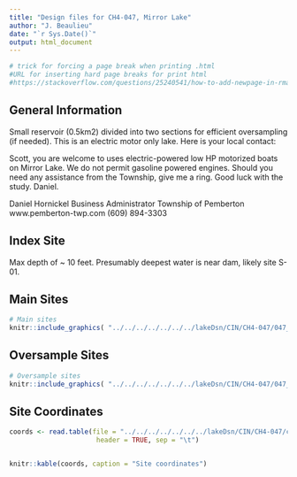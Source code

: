 ```yaml
---
title: "Design files for CH4-047, Mirror Lake"
author: "J. Beaulieu"
date: "`r Sys.Date()`"
output: html_document
---
```


```r
# trick for forcing a page break when printing .html
#URL for inserting hard page breaks for print html
#https://stackoverflow.com/questions/25240541/how-to-add-newpage-in-rmarkdown-in-a-smart-way
```
## General Information
Small reservoir (0.5km2) divided into two sections for efficient oversampling (if needed).  This is an electric motor only lake.  Here is your local contact:

Scott, you are welcome to uses electric-powered low HP motorized boats on Mirror Lake.  We do not permit gasoline powered engines.  Should you need any assistance from the Township, give me a ring.  Good luck with the study.  Daniel.  

Daniel Hornickel 
Business Administrator 
Township of Pemberton
www.pemberton-twp.com 
(609) 894-3303




## Index Site
Max depth of ~ 10 feet.  Presumably deepest water is near dam, likely site S-01.

## Main Sites
```r
# Main sites
knitr::include_graphics( "../../../../../../../lakeDsn/CIN/CH4-047/047_Main.png")
```
<P style="page-break-before: always">
  
  

## Oversample Sites
```r
# Oversample sites
knitr::include_graphics( "../../../../../../../lakeDsn/CIN/CH4-047/047_Over.png")
```

<P style="page-break-before: always">
## Site Coordinates
```r

coords <- read.table(file = "../../../../../../../lakeDsn/CIN/CH4-047/ch4_047Sites.txt",
                      header = TRUE, sep = "\t")


knitr::kable(coords, caption = "Site coordinates")
```